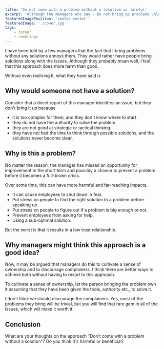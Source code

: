 ```yaml
---
title: 'Do not come with a problem without a solution is harmful'
excerpt: 'Although the managers who say - Do not bring up problems unless you have a solution mean well, it does not have the outcome they expect'
featuredImagePosition: 'center center'
featuredImage: './cover.jpg'
tags:
    - career
    - ramblings
---
```


I have been told by a few managers that the fact that I bring problems without any solutions annoys them. They would rather have people bring solutions along with the issues. Although they probably mean well, I feel that this approach does more harm than good.

Without even realising it, what they have said is

<Quote quote="Of all the problems you find, I only want to know about the ones you can solve" />

## Why would someone not have a solution?

Consider that a direct report of this manager identifies an issue, but they don't bring it up because

-   it is too complex for them, and they don't know where to start.
-   they do not have the authority to solve the problem.
-   they are not good at strategic or tactical thinking.
-   they have not had the time to think through possible solutions, and the solutions never become clear.

## Why is this a problem?

No matter the reason, the manager has missed an opportunity for improvement in the short term and possibly a chance to prevent a problem before it becomes a full-blown crisis.

Over some time, this can have more harmful and far-reaching impacts.

-   It can cause employees to shut down in fear.
-   Put stress on people to find the right solution to a problem before speaking up.
-   Put stress on people to figure out if a problem is big enough or not.
-   Prevent employees from asking for help.
-   Using a sub-optimal solution.

But the worst is that it results in a low trust relationship.

## Why managers might think this approach is a good idea?

Now, it may be argued that managers do this to cultivate a sense of ownership and to discourage complainers. I think there are better ways to achieve both without having to resort to this approach.

To cultivate a sense of ownership, let the person bringing the problem own it assuming that they have been given the tools, authority etc., to solve it.

I don't think we should discourage the complainers. Yes, most of the problems they bring will be trivial, but you will find that rare gem in all of the issues, which will make it worth it.

## Conclusion

What are your thoughts on the approach "Don't come with a problem without a solution"? Do you think it's harmful or beneficial?
